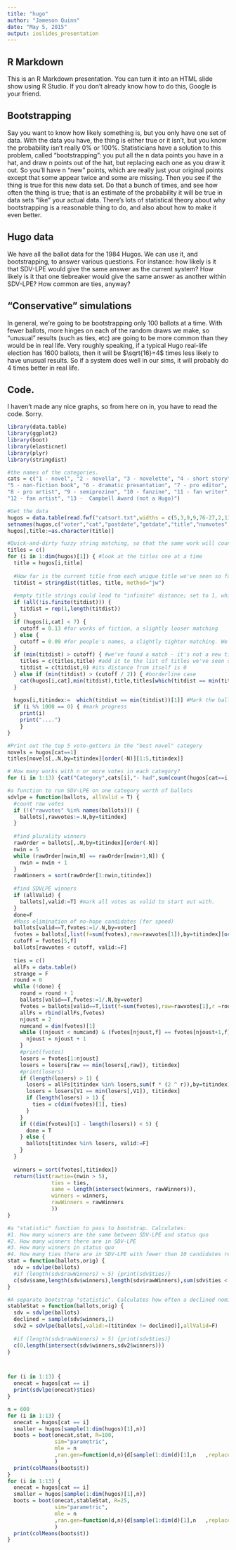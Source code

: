 ```yaml
---
title: "hugo"
author: "Jameson Quinn"
date: "May 5, 2015"
output: ioslides_presentation
---
```


## R Markdown

This is an R Markdown presentation. You can turn it into an HTML slide show using R Studio. If you don't already know how to do this, Google is your friend.

## Bootstrapping

Say you want to know how likely something is, but you only have one set of data. With the data you have, the thing is either true or it isn't, but you know the probability isn't really 0% or 100%. Statisticians have a solution to this problem, called "bootstrapping": you put all the n data points you have in a hat, and draw n points out of the hat, but replacing each one as you draw it out. So you'll have n "new" points, which are really just your original points except that some appear twice and some are missing. Then you see if the thing is true for this new data set. Do that a bunch of times, and see how often the thing is true; that is an estimate of the probability it will be true in data sets "like" your actual data. There's lots of statistical theory about why bootstrapping is a reasonable thing to do, and also about how to make it even better.

## Hugo data

We have all the ballot data for the 1984 Hugos. We can use it, and bootstrapping, to answer various questions. For instance: how likely is it that SDV-LPE would give the same answer as the current system? How likely is it that one tiebreaker would give the same answer as another within SDV-LPE? How common are ties, anyway?

## "Conservative" simulations

In general, we're going to be bootstrapping only 100 ballots at a time. With fewer ballots, more hinges on each of the random draws we make, so "unusual" results (such as ties, etc) are going to be more common than they would be in real life. Very roughly speaking, if a typical Hugo real-life election has 1600 ballots, then it will be $\sqrt{16}=4$ times less likely to have unusual results. So if a system does well in our sims, it will probably do 4 times better in real life.

## Code. 

I haven't made any nice graphs, so from here on in, you have to read the code. Sorry.


```r

library(data.table)
library(ggplot2)
library(boot)
library(elasticnet)
library(plyr)
library(stringdist)

#the names of the categories.
cats = c("1 - novel", "2 - novella", "3 - novelette", "4 - short story", 
"5 - non-fiction book", "6 - dramatic presentation", "7 - pro editor", 
"8 - pro artist", "9 - semiprozine", "10 - fanzine", "11 - fan writer", 
"12 - fan artist", "13 -  Campbell Award (not a Hugo)") 

#Get the data
hugos = data.table(read.fwf("catsort.txt",widths = c(5,3,9,9,76-27,2,113-78,99),comment.char="", strip.white=T))
setnames(hugos,c("voter","cat","postdate","gotdate","title","numvotes","author","publisher"))
hugos[,title:=as.character(title)]

#Quick-and-dirty fuzzy string matching, so that the same work will count as the same despite minor typos. 
titles = c()
for (i in 1:dim(hugos)[1]) { #look at the titles one at a time
  title = hugos[i,title]
  
  #How far is the current title from each unique title we've seen so far?
  titdist = stringdist(titles, title, method="jw")
  
  #empty title strings could lead to "infinite" distance; set to 1, which is the maximum.
  if (all(!is.finite(titdist))) {
    titdist = rep(1,length(titdist))
  }
  if (hugos[i,cat] < 7) {
    cutoff = 0.13 #for works of fiction, a slightly looser matching
  } else {
    cutoff = 0.09 #for people's names, a slightly tighter matching. We don't want "Jason Smith" to match "James Smithson".
  }
  if (min(titdist) > cutoff) { #we've found a match - it's not a new title
    titles = c(titles,title) #add it to the list of titles we've seen so far
    titdist = c(titdist,0) #its distance from itself is 0
  } else if (min(titdist) > (cutoff / 2)) { #borderline case
    cat(hugos[i,cat],min(titdist),title,titles[which(titdist == min(titdist))[1]],"\n") #print it out, so whoever's watching this routine run will see the tough calls and can adjust the threshold and rerun if needed.
  }
  
  hugos[i,titindex:=  which(titdist == min(titdist))[1]] #Mark the ballot with the index of the matching title in the canonical list
  if (i %% 1000 == 0) { #mark progress
    print(i)
    print("....")
    }
}

#Print out the top 5 vote-getters in the "best novel" category
novels = hugos[cat==1]
titles[novels[,.N,by=titindex][order(-N)][1:5,titindex]] 

# How many works with n or more votes in each category?
for (i in 1:13) {cat("Category",cats[i],"- had",sum(count(hugos[cat==i,][,.N,by=titindex][,N])[-1:-3,2]),"works with 3 or more votes.\n")}

#a function to run SDV-LPE on one category worth of ballots
sdvlpe = function(ballots, allValid = T) {
  #count raw votes
  if (!("rawvotes" %in% names(ballots))) {
    ballots[,rawvotes:=.N,by=titindex]
  }
  
  #find plurality winners
  rawOrder = ballots[,.N,by=titindex][order(-N)]
  nwin = 5
  while (rawOrder[nwin,N] == rawOrder[nwin+1,N]) {
    nwin = nwin + 1
  }
  rawWinners = sort(rawOrder[1:nwin,titindex])
  
  #find SDVLPE winners
  if (allValid) {
    ballots[,valid:=T] #mark all votes as valid to start out with.
  }
  done=F
  #Mass elimination of no-hope candidates (for speed)
  ballots[valid==T,fvotes:=1/.N,by=voter]
  fvotes = ballots[,list(f=sum(fvotes),raw=rawvotes[1]),by=titindex][order(-f)]
  cutoff = fvotes[5,f]
  ballots[rawvotes < cutoff, valid:=F]
  
  ties = c()
  allFs = data.table()
  strange = F
  round = 0
  while (!done) {
    round = round + 1
    ballots[valid==T,fvotes:=1/.N,by=voter]
    fvotes = ballots[valid==T,list(f=sum(fvotes),raw=rawvotes[1],r =round),by=titindex][order(f)]
    allFs = rbind(allFs,fvotes)
    njoust = 2
    numcand = dim(fvotes)[1]
    while ((njoust < numcand) & (fvotes[njoust,f] == fvotes[njoust+1,f])) {
      njoust = njoust + 1
    }
    #print(fvotes)
    losers = fvotes[1:njoust]
    losers = losers[raw == min(losers[,raw]), titindex]
    #print(losers)
    if (length(losers) > 1) {
      losers = allFs[titindex %in% losers,sum(f * (2 ^ r)),by=titindex]
      losers = losers[V1 == min(losers[,V1]), titindex]
      if (length(losers) > 1) {
        ties = c(dim(fvotes)[1], ties)
      }
    }
    if ((dim(fvotes)[1] - length(losers)) < 5) {
      done = T
    } else {
      ballots[titindex %in% losers, valid:=F]
    }
  }
  
  winners = sort(fvotes[,titindex])
  return(list(rawtie=(nwin > 5),
              ties = ties,
              same = length(intersect(winners, rawWinners)),
              winners = winners,
              rawWinners = rawWinners
              ))
}

#a "statistic" function to pass to bootstrap. Calculates:
#1. How many winners are the same between SDV-LPE and status quo
#2. How many winners there are in SDV-LPE
#3. How many winners in status quo
#4. How many ties there are in SDV-LPE with fewer than 10 candidates remaining.
stat = function(ballots,orig) {
  sdv = sdvlpe(ballots)
  #if (length(sdv$rawWinners) > 5) {print(sdv$ties)}
  c(sdv$same,length(sdv$winners),length(sdv$rawWinners),sum(sdv$ties < 10))
}

#A separate bootstrap "statistic". Calculates how often a declined nomination would lead to a change in the other 4 winners if we rerun from scratch.
stableStat = function(ballots,orig) {
  sdv = sdvlpe(ballots)
  declined = sample(sdv$winners,1)
  sdv2 = sdvlpe(ballots[,valid:=(titindex != declined)],allValid=F)
  
  #if (length(sdv$rawWinners) > 5) {print(sdv$ties)}
  c(0,length(intersect(sdv$winners,sdv2$winners)))
}



for (i in 1:13) {
  onecat = hugos[cat == i]
  print(sdvlpe(onecat)$ties)
}

n = 600
for (i in 1:13) {
  onecat = hugos[cat == i]
  smaller = hugos[sample(1:dim(hugos)[1],n)]
  boots = boot(onecat,stat, R=100, 
               sim="parametric",
               mle = n
               ,ran.gen=function(d,n){d[sample(1:dim(d)[1],n   ,replace=T)]}#   )]}#,replace=T)]}#
               )
  print(colMeans(boots$t))
}
for (i in 1:13) {
  onecat = hugos[cat == i]
  smaller = hugos[sample(1:dim(hugos)[1],n)]
  boots = boot(onecat,stableStat, R=25, 
               sim="parametric",
               mle = n
               ,ran.gen=function(d,n){d[sample(1:dim(d)[1],n   ,replace=T)]}#   )]}#,replace=T)]}#
               )
  print(colMeans(boots$t))
}


```
